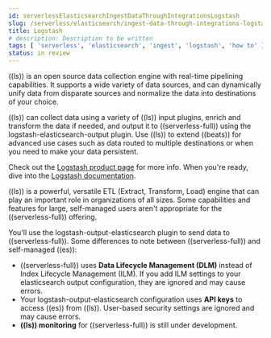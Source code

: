 ```yaml
---
id: serverlessElasticsearchIngestDataThroughIntegrationsLogstash
slug: /serverless/elasticsearch/ingest-data-through-integrations-logstash
title: Logstash
# description: Description to be written
tags: [ 'serverless', 'elasticsearch', 'ingest', 'logstash', 'how to' ]
status: in review
---
```



<InReview />

((ls)) is an open source data collection engine with real-time pipelining capabilities.
It supports a wide variety of data sources, and can dynamically unify data from disparate sources and normalize the data into destinations of your choice. 

((ls)) can collect data using a variety of ((ls)) input plugins, enrich and transform the data if needed, and output it to ((serverless-full)) using the logstash-elasticsearch-output plugin.
Use ((ls)) to extend ((beats)) for advanced use cases such as data routed to multiple destinations or when you need to make your data persistent. 

Check out the [Logstash product page](https://www.elastic.co/logstash) for more info.
When you're ready, dive into the [Logstash documentation](((logstash-ref))/index.html).


<DocCallOut id="ls-serverless-notes" title="Logstash for Elastic Serverless">

((ls)) is a powerful, versatile ETL (Extract, Transform, Load) engine that can play an important role in organizations of all sizes.
Some capabilities and features for large, self-managed users aren't appropriate for the ((serverless-full)) offering.

You'll use the logstash-output-elasticsearch plugin to send data to ((serverless-full)). 
Some differences to note between ((serverless-full)) and self-managed ((es)): 

- ((serverless-full)) uses **Data Lifecycle Management (DLM)** instead of Index Lifecycle Management (ILM). If you add ILM settings to your elasticsearch output configuration, they are ignored and may cause errors.
- Your logstash-output-elasticsearch configuration uses **API keys** to access ((es)) from ((ls)). User-based security settings are ignored and may cause errors. 
- **((ls)) monitoring** for ((serverless-full)) is still under development. 

</DocCallOut>